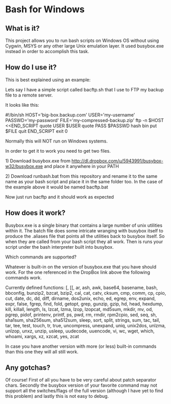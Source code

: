 = Bash for Windows =

== What is it? ==

This project allows you to run bash scripts on Windows OS without using Cygwin, MSYS or any other large Unix emulation layer. It used busybox.exe instead in order to accomplish this task.


== How do I use it? ==

This is best explained using an example:

Lets say I have a simple script called bacftp.sh that I use to FTP my backup file to a remote server. 

It looks like this:

<nowiki>
#!/bin/sh
HOST='big-box.backup.com'
USER='my-username'
PASSWD='my-password'
FILE='my-compressed-backup.zip'

ftp -n $HOST <<END_SCRIPT
quote USER $USER
quote PASS $PASSWD
hash
bin
put $FILE
quit
END_SCRIPT
exit 0
</nowiki>

Normally this will NOT run on Windows systems. 

In order to get it to work you need to get two files.

1) Download busybox.exe from http://dl.dropbox.com/u/5943991/busybox-w32/busybox.exe and place it anywhere in your PATH

2) Download runbash.bat from this repository and rename it to the same name as your bash script and place it in the same folder too. In the case of the example above it would be named bacftp.bat

Now just run bacftp and it should work as expected


== How does it work? ==

Busybox.exe is a single binary that contains a large number of unix utilities within it. The batch file does some intricate wranging with busybox itself to produce the .aliases file that points all the utilities back to busybox itself. So when they are called from your bash script they all work. Then is runs your script under the bash interpreter built into busybox.

Which commands are supported?

Whatever is built-in on the version of busybox.exe that you have should work. For the one referenced in the DropBox link above the following commands work.

<nowiki>
Currently defined functions:
        [, [[, ar, ash, awk, base64, basename, bash, bbconfig, bunzip2, bzcat,
        bzip2, cal, cat, catv, cksum, cmp, comm, cp, cpio, cut, date, dc, dd,
        diff, dirname, dos2unix, echo, ed, egrep, env, expand, expr, false,
        fgrep, find, fold, getopt, grep, gunzip, gzip, hd, head, hexdump, kill,
        killall, length, ls, lzcat, lzma, lzop, lzopcat, md5sum, mkdir, mv, od,
        pgrep, pidof, printenv, printf, ps, pwd, rm, rmdir, rpm2cpio, sed, seq,
        sh, sha1sum, sha256sum, sha512sum, sleep, sort, split, strings, sum,
        tac, tail, tar, tee, test, touch, tr, true, uncompress, unexpand, uniq,
        unix2dos, unlzma, unlzop, unxz, unzip, usleep, uudecode, uuencode, vi,
        wc, wget, which, whoami, xargs, xz, xzcat, yes, zcat
</nowiki>

In case you have another version with more (or less) built-in commands than this one they will all still work.

== Any gotchas? ==

Of course! First of all you have to be very careful about patch separator chars. Secondly the busybox version of your favorite command may not support all the switches/flags of the full version (although I have yet to find this problem) and lastly this is not easy to debug.
